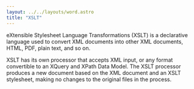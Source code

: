 ```yaml
---
layout: ../../layouts/word.astro
title: "XSLT"
---
```

eXtensible Stylesheet Language Transformations (XSLT) is a declarative language used to convert XML documents into other XML documents, HTML, PDF, plain text, and so on.

XSLT has its own processor that accepts XML input, or any format convertible to an XQuery and XPath Data Model. The XSLT processor produces a new document based on the XML document and an XSLT stylesheet, making no changes to the original files in the process.
